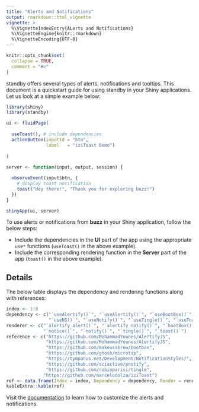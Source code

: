 ```yaml
---
title: "Alerts and Notifications"
output: rmarkdown::html_vignette
vignette: >
  %\VignetteIndexEntry{ALerts and Notifications}
  %\VignetteEngine{knitr::rmarkdown}
  %\VignetteEncoding{UTF-8}
---
```


```r
knitr::opts_chunk$set(
  collapse = TRUE,
  comment = "#>"
)
```

standby offers several types of alerts, notifications and tooltips. This 
document is a quickstart guide for using standby in your Shiny applications. 
Let us look at a simple example below:

```r
library(shiny)
library(standby)

ui <- fluidPage(
 
  useToast(), # include dependencies
  actionButton(inputId = "btn",
               label   = "iziToast Demo")
 
)
 
server <- function(input, output, session) {

  observeEvent(input$btn, {
    # display toast notification
    toast("Hey there!", "Thank you for exploring buzz!")
  })
}

shinyApp(ui, server)
```

To use alerts or notifications from **buzz** in your Shiny application, follow the below steps:

- Include the dependencies in the **UI** part of the app using the appropriate
`use*` functions (`useToast()` in the above example).
- Include the corresponding rendering function in the **Server** part of the 
app (`toast()` in the above example).

## Details

The below table displays the dependency and rendering functions along with references:

```r
index <- 1:8
dependency <- c("`useAlertify()`", "`useAlertify()`", "`useBootBox()`", "`useMicroTip()`", 
                "`useNS()`", "`useNotify()`", "`useTingle()`", "`useToast()`")
renderer <- c("`alertify_alert()`", "`alertify_notify()`", "`bootBox()`", "`microTip()`",
              "`notice()`", "`notify()`", "`tingle()`", "`toast()`")
reference <- c("https://github.com/MohammadYounes/AlertifyJS",
               "https://github.com/MohammadYounes/AlertifyJS",
               "https://github.com/makeusabrew/bootbox",
               "https://github.com/ghosh/microtip",
               "https://tympanus.net/Development/NotificationStyles/",
               "https://github.com/sciactive/pnotify",
               "https://github.com/robinparisi/tingle",
              "https://github.com/marcelodolza/iziToast")
ref <- data.frame(Index = index, Dependency = dependency, Render = renderer, Reference = reference)
kableExtra::kable(ref)
```

Visit the [documentation](https://standby.rsquaredacademy.com) to learn how to 
customize the alerts and notifications.